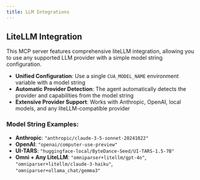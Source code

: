 ```yaml
---
title: LLM Integrations
---
```


## LiteLLM Integration

This MCP server features comprehensive liteLLM integration, allowing you to use any supported LLM provider with a simple model string configuration.

- **Unified Configuration**: Use a single `CUA_MODEL_NAME` environment variable with a model string
- **Automatic Provider Detection**: The agent automatically detects the provider and capabilities from the model string
- **Extensive Provider Support**: Works with Anthropic, OpenAI, local models, and any liteLLM-compatible provider

### Model String Examples:

- **Anthropic**: `"anthropic/claude-3-5-sonnet-20241022"`
- **OpenAI**: `"openai/computer-use-preview"`
- **UI-TARS**: `"huggingface-local/ByteDance-Seed/UI-TARS-1.5-7B"`
- **Omni + Any LiteLLM**: `"omniparser+litellm/gpt-4o"`, `"omniparser+litellm/claude-3-haiku"`, `"omniparser+ollama_chat/gemma3"`
